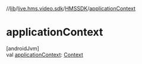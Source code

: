 //[lib](../../../index)/[live.hms.video.sdk](../index)/[HMSSDK](index)/[applicationContext](application-context)

# applicationContext

[androidJvm]\
val [applicationContext](application-context): [Context](https://developer.android.com/reference/kotlin/android/content/Context.html)
